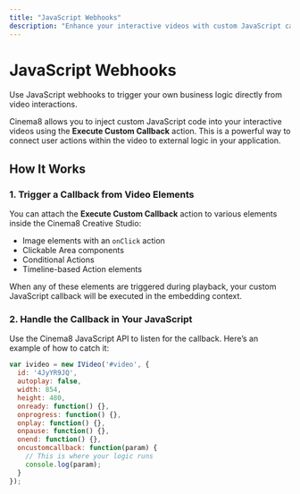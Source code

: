 ```yaml
---
title: "JavaScript Webhooks"
description: "Enhance your interactive videos with custom JavaScript callbacks using Cinema8’s Execute Custom Callback feature."
---
```



# JavaScript Webhooks

<Callout type="info">
Use JavaScript webhooks to trigger your own business logic directly from video interactions.
</Callout>

Cinema8 allows you to inject custom JavaScript code into your interactive videos using the **Execute Custom Callback** action. This is a powerful way to connect user actions within the video to external logic in your application.

## How It Works

### 1. Trigger a Callback from Video Elements

You can attach the **Execute Custom Callback** action to various elements inside the Cinema8 Creative Studio:

- Image elements with an `onClick` action
- Clickable Area components
- Conditional Actions
- Timeline-based Action elements

When any of these elements are triggered during playback, your custom JavaScript callback will be executed in the embedding context.

### 2. Handle the Callback in Your JavaScript

Use the Cinema8 JavaScript API to listen for the callback. Here’s an example of how to catch it:

```js filename="example.js"
var ivideo = new IVideo('#video', {
  id: '4JyYR9JQ',
  autoplay: false,
  width: 854,
  height: 480,
  onready: function() {},
  onprogress: function() {},
  onplay: function() {},
  onpause: function() {},
  onend: function() {},
  oncustomcallback: function(param) {
    // This is where your logic runs
    console.log(param);
  }
});

